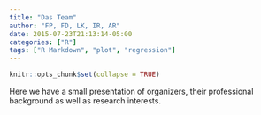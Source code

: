 ```yaml
---
title: "Das Team"
author: "FP, FD, LK, IR, AR"
date: 2015-07-23T21:13:14-05:00
categories: ["R"]
tags: ["R Markdown", "plot", "regression"]
---
```


```r
knitr::opts_chunk$set(collapse = TRUE)
```



Here we have a small presentation of organizers, their professional background as well as research interests.


